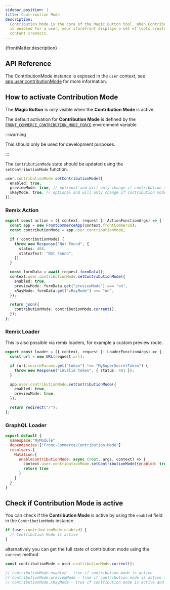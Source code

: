 ```yaml
---
sidebar_position: 1
title: Contribution Mode
description:
  Contribution Mode is the core of the Magic Button tool. When Contribution Mode
  is enabled for a user, your storefront displays a set of tools created for
  content creators.
---
```



<SinceVersion tag="3.2" />

<p>{frontMatter.description}</p>

## API Reference

The ContributionMode instance is exposed in the `user` context, see
[app.user.contributionMode](/docs/remixed/api-reference/front-commerce-remix/front-commerce-app?tab=ContributionMode#appuser)
for more information.

## How to activate Contribution Mode

The **Magic Button** is only visible when the **Contribution Mode** is active.

The default activation for **Contribution Mode** is defined by the
[`FRONT_COMMERCE_CONTRIBUTION_MODE_FORCE`](https://gitlab.blackswift.cloud/front-commerce/front-commerce/-/blob/bbaa7188cdd69e3fdca39859fc696d65019707b4/packages/core/contribution-mode/ContributionMode.ts#L23)
environment variable

:::warning

This should only be used for development purposes.

:::

The `ContributionMode` state should be updated using the `setContributionMode`
function.

```ts
user.contributionMode.setContributionMode({
  enabled: true,
  previewMode: true, // optional and will only change if contribution mode is enabled
  xRayMode: true, // optional and will only change if contribution mode is enabled
});
```

### Remix Action

```ts title="app/routes/enable-contribution-mode.ts"
export const action = ({ context, request }: ActionFunctionArgs) => {
  const app = new FrontCommerceApp(context.frontCommerce);
  const contributionMode = app.user.contributionMode;

  if (!contributionMode) {
    throw new Response("Not Found", {
      status: 404,
      statusText: "Not Found",
    });
  }

  const formData = await request.formData();
  context.user.contributionMode.setContributionMode({
    enabled: true,
    previewMode: formData.get("previewMode") === "on",
    xRayMode: formData.get("xRayMode") === "on",
  });

  return json({
    contributionMode: contributionMode.current(),
  });
};
```

### Remix Loader

This is also possible via remix loaders, for example a custom preview route.

```ts title="app/routes/preview.ts"
export const loader = ({ context, request }: LoaderFunctionArgs) => {
  const url = new URL(request.url);

  if (url.searchParams.get("token") !== "MySuperSecretToken") {
    throw new Response("Invalid token", { status: 401 });
  }

  app.user.contributionMode.setContributionMode({
    enabled: true,
    previewMode: true,
  });

  return redirect("/");
};
```

### GraphQL Loader

```js
export default {
  namespace:"MyModule"
  dependencies:["Front-Commerce/Contribution-Mode"]
  resolvers:{
    Mutation:{
      enableContributionMode: async (root, args, context) => {
        context.user.contributionMode.setContributionMode({enabled: true})
        return true
      }
    }
  }
}
```

## Check if Contribution Mode is active

You can check if the **Contribution Mode** is active by using the `enabled`
field in the `ContributionMode` instance.

```ts
if (user.contributionMode.enabled) {
  // Contribution Mode is active
}
```

alternatively you can get the full state of contribution mode using the
`current` method

```ts
const contributionMode = user.contributionMode.current();

// contributionMode.enabled - true if contribution mode is active
// contributionMode.previewMode - true if contribution mode is active and preview mode is enabled
// contributionMode.xRayMode - true if contribution mode is active and xRay mode is enabled
```
